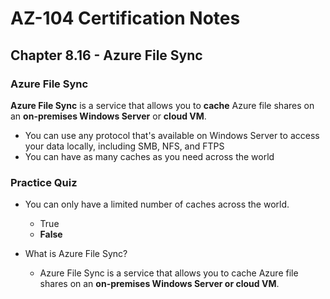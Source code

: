 # AZ-104 Certification Notes
## Chapter 8.16 - Azure File Sync

### Azure File Sync
**Azure File Sync** is a service that allows you to **cache** Azure file shares on an **on-premises Windows Server** or **cloud VM**.
* You can use any protocol that's available on Windows Server to access your data locally, including SMB, NFS, and FTPS
* You can have as many caches as you need across the world

### Practice Quiz
* You can only have a limited number of caches across the world.
	* True
	* **False**

* What is Azure File Sync?
	* Azure File Sync is a service that allows you to cache Azure file shares on an **on-premises Windows Server or cloud VM**.